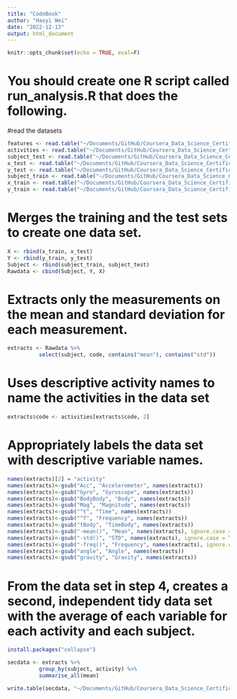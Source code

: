 ```yaml
---
title: "CodeBook"
author: "Haoyi Wei"
date: "2022-12-13"
output: html_document
---
```


```r
knitr::opts_chunk$set(echo = TRUE, eval=F)
```

# You should create one R script called run_analysis.R that does the following. 

#read the datasets

```r
features <- read.table("~/Documents/GitHub/Coursera_Data_Science_Certificate/3_Data_cleaning/UCI HAR Dataset/features.txt", col.names = c("n","functions"))
activities <- read.table("~/Documents/GitHub/Coursera_Data_Science_Certificate/3_Data_cleaning/UCI HAR Dataset/activity_labels.txt", col.names = c("code", "activity"))
subject_test <- read.table("~/Documents/GitHub/Coursera_Data_Science_Certificate/3_Data_cleaning/UCI HAR Dataset/test/subject_test.txt", col.names = "subject")
x_test <- read.table("~/Documents/GitHub/Coursera_Data_Science_Certificate/3_Data_cleaning/UCI HAR Dataset/test/X_test.txt", col.names = features$functions)
y_test <- read.table("~/Documents/GitHub/Coursera_Data_Science_Certificate/3_Data_cleaning/UCI HAR Dataset/test/y_test.txt", col.names = "code")
subject_train <- read.table("~/Documents/GitHub/Coursera_Data_Science_Certificate/3_Data_cleaning/UCI HAR Dataset/train/subject_train.txt", col.names = "subject")
x_train <- read.table("~/Documents/GitHub/Coursera_Data_Science_Certificate/3_Data_cleaning/UCI HAR Dataset/train/X_train.txt", col.names = features$functions)
y_train <- read.table("~/Documents/GitHub/Coursera_Data_Science_Certificate/3_Data_cleaning/UCI HAR Dataset/train/y_train.txt", col.names = "code")

```


# Merges the training and the test sets to create one data set.
```r
X <- rbind(x_train, x_test)
Y <- rbind(y_train, y_test)
Subject <- rbind(subject_train, subject_test)
Rawdata <- cbind(Subject, Y, X)
```


# Extracts only the measurements on the mean and standard deviation for each measurement. 
```r
extracts <- Rawdata %>% 
          select(subject, code, contains("mean"), contains("std"))
```



# Uses descriptive activity names to name the activities in the data set
```r
extracts$code <- activities[extracts$code, 2]
```



# Appropriately labels the data set with descriptive variable names. 
```r
names(extracts)[2] = "activity"
names(extracts)<-gsub("Acc", "Accelerometer", names(extracts))
names(extracts)<-gsub("Gyro", "Gyroscope", names(extracts))
names(extracts)<-gsub("BodyBody", "Body", names(extracts))
names(extracts)<-gsub("Mag", "Magnitude", names(extracts))
names(extracts)<-gsub("^t", "Time", names(extracts))
names(extracts)<-gsub("^f", "Frequency", names(extracts))
names(extracts)<-gsub("tBody", "TimeBody", names(extracts))
names(extracts)<-gsub("-mean()", "Mean", names(extracts), ignore.case = TRUE)
names(extracts)<-gsub("-std()", "STD", names(extracts), ignore.case = TRUE)
names(extracts)<-gsub("-freq()", "Frequency", names(extracts), ignore.case = TRUE)
names(extracts)<-gsub("angle", "Angle", names(extracts))
names(extracts)<-gsub("gravity", "Gravity", names(extracts))
```



# From the data set in step 4, creates a second, independent tidy data set with the average of each variable for each activity and each subject.

```r
install.packages("collapse")

secdata <- extracts %>%
          group_by(subject, activity) %>%
          summarise_all(mean)

write.table(secdata, "~/Documents/GitHub/Coursera_Data_Science_Certificate/3_Data_cleaning/secdata.txt", row.name=FALSE)

```


